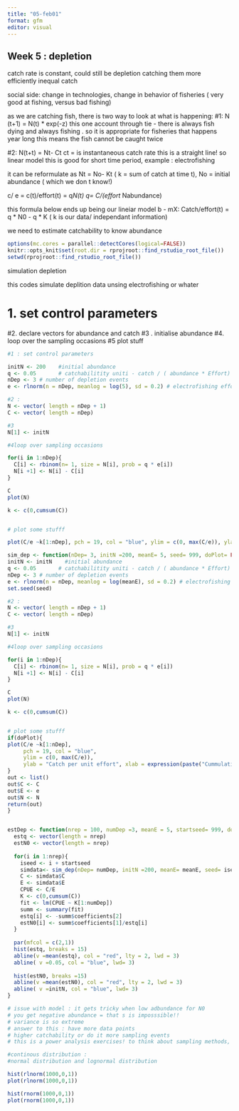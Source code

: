 ```yaml
---
title: "05-feb01"
format: gfm
editor: visual
---
```


## Week 5 : depletion

catch rate is constant, could still be depletion 
catching them more efficiently 
inequal catch 

social side: change in technologies, change in behavior of fisheries ( very good at fishing, versus bad fishing)

as we are catching fish, there is two way to look at what is happening: 
#1:
N (t+1) = N(t) * exp(-z)
this one account through tie - there is always fish dying and always fishing . so it is appropriate for fisheries that happens year long 
this means the fish cannot be caught twice 


#2: 
N(t+t) = Nt- Ct 
ct = is instantaneous catch rate 
this is a straight line! so linear model 
this is good for short time period, example : electrofishing 

it can be reformulate as Nt = No- Kt ( k = sum of catch at time t), No = initial abundance ( which we don t know!)


c/ e = c(t)/effort(t) = q*N(t) 
q= C/(effort * Nabundance)

this formula below ends up being our lineiar model b - mX: 
Catch/effort(t) = q * N0 - q * K ( k is our data/ independant information)

we need to estimate catchability to know abundance


```r
options(mc.cores = parallel::detectCores(logical=FALSE))
knitr::opts_knit$set(root.dir = rprojroot::find_rstudio_root_file())
setwd(rprojroot::find_rstudio_root_file())
```

simulation depletion 

this codes simulate deplition data unsing electrofishing or whater 

# 1. set control parameters
#2. declare vectors for abundance and catch 
#3 . initialise abundance
#4. loop over the sampling occasions 
#5 plot stuff 

```r

#1 : set control parameters

initN <- 200    #initial abundance
q <- 0.05       # catchabilitity uniti - catch / ( abundance * Effort)
nDep <- 3 # number of depletion events
e <- rlnorm(n = nDep, meanlog = log(5), sd = 0.2) # electrofishing effort in each pass 

#2 :
N <- vector( length = nDep + 1)
C <- vector( length = nDep)

#3 
N[1] <- initN

#4loop over sampling occasions

for(i in 1:nDep){
  C[i] <- rbinom(n= 1, size = N[i], prob = q * e[i])
  N[i +1] <- N[i] - C[i]
}

C
plot(N)

k <- c(0,cumsum(C))


# plot some stufff

plot(C/e ~k[1:nDep], pch = 19, col = "blue", ylim = c(0, max(C/e)), ylab = "Catch per unit effort", xlab = expression(paste("Cummulative catch (", sum(italic(C)[italic(t)], italic(t) ==0,),italic(T), ")")))


```



```r

sim_dep <- function(nDep= 3, initN =200, meanE= 5, seed= 999, doPlot= FALSE){
initN <- initN    #initial abundance
q <- 0.05       # catchabilitity uniti - catch / ( abundance * Effort)
nDep <- 3 # number of depletion events
e <- rlnorm(n = nDep, meanlog = log(meanE), sd = 0.2) # electrofishing effort in each pass 
set.seed(seed)

#2 :
N <- vector( length = nDep + 1)
C <- vector( length = nDep)

#3 
N[1] <- initN

#4loop over sampling occasions

for(i in 1:nDep){
  C[i] <- rbinom(n= 1, size = N[i], prob = q * e[i])
  N[i +1] <- N[i] - C[i]
}

C
plot(N)

k <- c(0,cumsum(C))


# plot some stufff
if(doPlot){
plot(C/e ~k[1:nDep], 
     pch = 19, col = "blue", 
     ylim = c(0, max(C/e)), 
     ylab = "Catch per unit effort", xlab = expression(paste("Cummulative catch (", sum(italic(C)[italic(t)], italic(t) ==0,),italic(T), ")")))
}
out <- list()
out$C <- C
out$E <- e
out$N <- N
return(out)
}


estDep <- function(nrep = 100, numDep =3, meanE = 5, startseed= 999, doPlot = FALSE){
  estq <- vector(length = nrep)
  estN0 <- vector(length = nrep)
  
  for(i in 1:nrep){
    iseed <- i + startseed
    simdata<- sim_dep(nDep= numDep, initN =200, meanE= meanE, seed= iseed, doPlot= doPlot)
    C <- simdata$C
    E <- simdata$E
    CPUE <- C/E
    K <- c(0,cumsum(C))
    fit <- lm(CPUE ~ K[1:numDep])
    summ <- summary(fit)
    estq[i] <- -summ$coefficients[2]
    estN0[i] <- summ$coefficients[1]/estq[i]
  }
  
  par(mfcol = c(2,1))
  hist(estq, breaks = 15)
  abline(v =mean(estq), col = "red", lty = 2, lwd = 3)
  abline( v =0.05, col = "blue", lwd= 3)
  
  hist(estN0, breaks =15)
  abline(v =mean(estN0), col = "red", lty = 2, lwd = 3)
  abline( v =initN, col = "blue", lwd= 3)
}

# issue with model : it gets tricky when low adbundance for N0 
# you get negative abundance = that s is imposssible!!
# variance is so extreme 
# answer to this : have more data points 
# higher catchability or do it more sampling events
# this is a power analysis exercises! to think about sampling methods, 
```


```r

#continous distribution :
#normal distribution and lognormal distribution 

hist(rlnorm(1000,0,1))
plot(rlnorm(1000,0,1))

hist(rnorm(1000,0,1))
plot(rnorm(1000,0,1))


```


